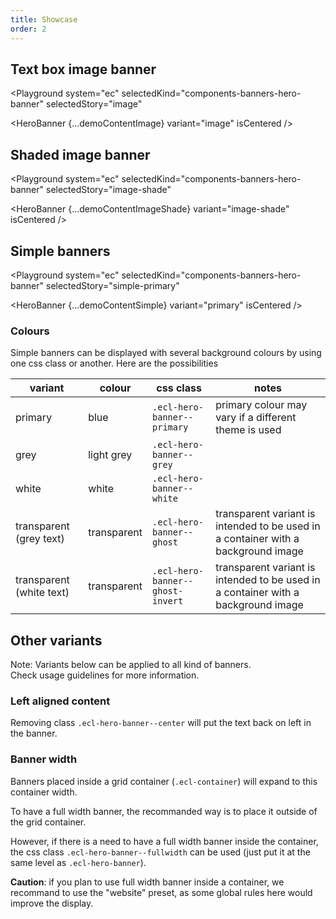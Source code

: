 ```yaml
---
title: Showcase
order: 2
---
```




## Text box image banner

<Playground
  system="ec"
  selectedKind="components-banners-hero-banner"
  selectedStory="image"
>
  <HeroBanner {...demoContentImage} variant="image" isCentered />
</Playground>

## Shaded image banner

<Playground
  system="ec"
  selectedKind="components-banners-hero-banner"
  selectedStory="image-shade"
>
  <HeroBanner {...demoContentImageShade} variant="image-shade" isCentered />
</Playground>

## Simple banners

<Playground
  system="ec"
  selectedKind="components-banners-hero-banner"
  selectedStory="simple-primary"
>
  <HeroBanner {...demoContentSimple} variant="primary" isCentered />
</Playground>

### Colours

Simple banners can be displayed with several background colours by using one css class or another.
Here are the possibilities

| variant                  | colour      | css class                        | notes                                                                             |
| ------------------------ | ----------- | -------------------------------- | --------------------------------------------------------------------------------- |
| primary                  | blue        | `.ecl-hero-banner--primary`      | primary colour may vary if a different theme is used                              |
| grey                     | light grey  | `.ecl-hero-banner--grey`         |                                                                                   |
| white                    | white       | `.ecl-hero-banner--white`        |                                                                                   |
| transparent (grey text)  | transparent | `.ecl-hero-banner--ghost`        | transparent variant is intended to be used in a container with a background image |
| transparent (white text) | transparent | `.ecl-hero-banner--ghost-invert` | transparent variant is intended to be used in a container with a background image |

## Other variants

Note: Variants below can be applied to all kind of banners.  
Check usage guidelines for more information.

### Left aligned content

Removing class `.ecl-hero-banner--center` will put the text back on left in the banner.

### Banner width

Banners placed inside a grid container (`.ecl-container`) will expand to this container width.

To have a full width banner, the recommanded way is to place it outside of the grid container.

However, if there is a need to have a full width banner inside the container, the css class `.ecl-hero-banner--fullwidth` can be used (just put it at the same level as `.ecl-hero-banner`).

**Caution**: if you plan to use full width banner inside a container, we recommand to use the "website" preset, as some global rules here would improve the display.
